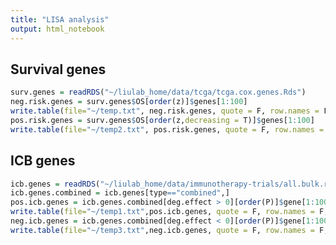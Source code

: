 ```yaml
---
title: "LISA analysis"
output: html_notebook
---
```


## Survival genes
```r
surv.genes = readRDS("~/liulab_home/data/tcga/tcga.cox.genes.Rds")
neg.risk.genes = surv.genes$OS[order(z)]$genes[1:100]
write.table(file="~/temp.txt", neg.risk.genes, quote = F, row.names = F, col.names = F)
pos.risk.genes = surv.genes$OS[order(z,decreasing = T)]$genes[1:100]
write.table(file="~/temp2.txt", pos.risk.genes, quote = F, row.names = F, col.names = F)
```

## ICB genes
```r
icb.genes = readRDS("~/liulab_home/data/immunotherapy-trials/all.bulk.rnaseq.deg.Rds")
icb.genes.combined = icb.genes[type=="combined",]
pos.icb.genes = icb.genes.combined[deg.effect > 0][order(P)]$gene[1:100]
write.table(file="~/temp1.txt",pos.icb.genes, quote = F, row.names = F, col.names = F)
neg.icb.genes = icb.genes.combined[deg.effect < 0][order(P)]$gene[1:100]
write.table(file="~/temp3.txt",neg.icb.genes, quote = F, row.names = F, col.names = F)
```

